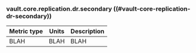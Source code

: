 ### vault.core.replication.dr.secondary ((#vault-core-replication-dr-secondary))

Metric type | Units | Description
----------- | ----- | -----------
BLAH     | BLAH    | BLAH